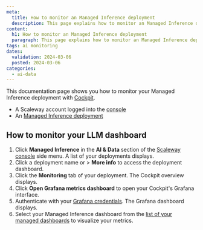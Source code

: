 ```yaml
---
meta:
  title: How to monitor an Managed Inference deployment
  description: This page explains how to monitor an Managed Inference deployment
content:
  h1: How to monitor an Managed Inference deployment
  paragraph: This page explains how to monitor an Managed Inference deployment
tags: ai monitoring
dates:
  validation: 2024-03-06
  posted: 2024-03-06
categories:
  - ai-data
---
```


This documentation page shows you how to monitor your Managed Inference deployment with [Cockpit](/observability/cockpit/quickstart/).

<Macro id="cockpit-update-dashboards" />

<Macro id="requirements" />

  - A Scaleway account logged into the [console](https://console.scaleway.com)
  - An [Managed Inference deployment](/ai-data/managed-inference/quickstart/)


## How to monitor your LLM dashboard

1. Click **Managed Inference** in the **AI & Data** section of the [Scaleway console](https://console.scaleway.com) side menu. A list of your deployments displays.
2. Click a deployment name or <Icon name="more" /> > **More info** to access the deployment dashboard.
3. Click the **Monitoring** tab of your deployment. The Cockpit overview displays.
4. Click **Open Grafana metrics dashboard** to open your Cockpit's Grafana interface.
5. Authenticate with your [Grafana credentials](/observability/cockpit/how-to/retrieve-grafana-credentials/). The Grafana dashboard displays.
6. Select your Managed Inference dashboard from the [list of your managed dashboards](/observability/cockpit/how-to/access-grafana-and-managed-dashboards/) to visualize your metrics.